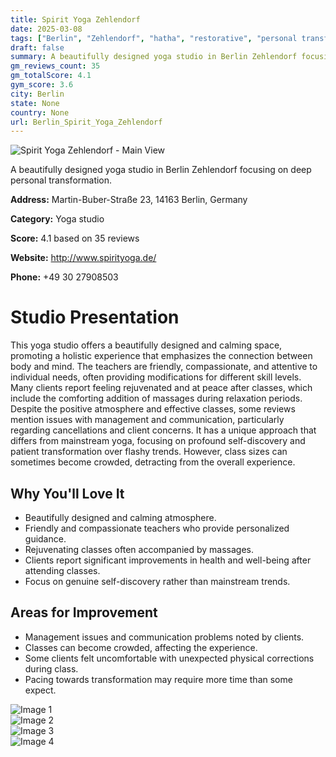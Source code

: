 ```yaml
---
title: Spirit Yoga Zehlendorf
date: 2025-03-08
tags: ["Berlin", "Zehlendorf", "hatha", "restorative", "personal transformation", "atmosphere", "cleanliness", "Berlin"]  
draft: false
summary: A beautifully designed yoga studio in Berlin Zehlendorf focusing on deep personal transformation.
gm_reviews_count: 35
gm_totalScore: 4.1
gym_score: 3.6
city: Berlin
state: None
country: None
url: Berlin_Spirit_Yoga_Zehlendorf
---
```


<div className="aspect-[16/9] relative my-8">
  <img 
    src="https://lh5.googleusercontent.com/p/AF1QipOfeWl238dMwhgZPxsLPTfXJp6qmzITnpcvK3nt=w1920-h1080-k-no"
    alt="Spirit Yoga Zehlendorf - Main View"
    className="object-cover absolute inset-0 w-full h-full rounded-lg"
  />
</div>

A beautifully designed yoga studio in Berlin Zehlendorf focusing on deep personal transformation.

**Address:** Martin-Buber-Straße 23, 14163 Berlin, Germany

**Category:** Yoga studio

**Score:** 4.1 based on 35 reviews

**Website:** http://www.spirityoga.de/

**Phone:** +49 30 27908503

# Studio Presentation

This yoga studio offers a beautifully designed and calming space, promoting a holistic experience that emphasizes the connection between body and mind. The teachers are friendly, compassionate, and attentive to individual needs, often providing modifications for different skill levels. Many clients report feeling rejuvenated and at peace after classes, which include the comforting addition of massages during relaxation periods. Despite the positive atmosphere and effective classes, some reviews mention issues with management and communication, particularly regarding cancellations and client concerns. It has a unique approach that differs from mainstream yoga, focusing on profound self-discovery and patient transformation over flashy trends. However, class sizes can sometimes become crowded, detracting from the overall experience.

## Why You'll Love It

- Beautifully designed and calming atmosphere.
- Friendly and compassionate teachers who provide personalized guidance.
- Rejuvenating classes often accompanied by massages.
- Clients report significant improvements in health and well-being after attending classes.
- Focus on genuine self-discovery rather than mainstream trends.

## Areas for Improvement

- Management issues and communication problems noted by clients.
- Classes can become crowded, affecting the experience.
- Some clients felt uncomfortable with unexpected physical corrections during class.
- Pacing towards transformation may require more time than some expect.

<div className="grid grid-cols-1 xl:grid-cols-2 gap-4 my-8">
<div className="aspect-[4/3] relative"><img src="https://lh5.googleusercontent.com/p/AF1QipMt64kqB-z_l3jtL5kGbFaODGrVxTXiL_cUuvHM=w1920-h1080-k-no" alt="Image 1" className="object-cover absolute inset-0 w-full h-full rounded-lg" /></div>
<div className="aspect-[4/3] relative"><img src="https://lh5.googleusercontent.com/p/AF1QipPFUZERMF46L8PpUO02lu88t3KKjVlGM3M3vVSq=w1920-h1080-k-no" alt="Image 2" className="object-cover absolute inset-0 w-full h-full rounded-lg" /></div>
<div className="aspect-[4/3] relative"><img src="https://lh3.googleusercontent.com/gps-cs-s/AB5caB8V8FHATueSolwPmPQ_0NHtU9qp9ky8hrwR55L9hLjv5gG1EmWhHwhjktZyt_ndOXPTmCJXHUBC0ERqiijsrriOhOf_LwS6GG3lOwJ4UIxaidIyrFUFNDJyWE0q6FtxQXOsD7RIxw=w1920-h1080-k-no" alt="Image 3" className="object-cover absolute inset-0 w-full h-full rounded-lg" /></div>
<div className="aspect-[4/3] relative"><img src="https://lh3.googleusercontent.com/gps-cs-s/AB5caB9FtuAivvveb40DE1B0iMDVUgJ8ENrfEc6N1TDAZ1djxqLJAaNBtmgsg_WoOFxMG7x0-QkGdBC7-oOLiLVR3s5pAqVCoowG4Yx6T6WuZoehjIo7hy3c3kHQpyXhagQXnGg9sO7D=w1920-h1080-k-no" alt="Image 4" className="object-cover absolute inset-0 w-full h-full rounded-lg" /></div>
</div>
